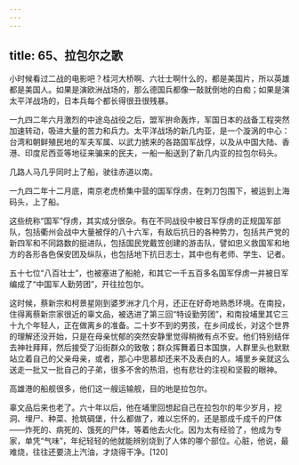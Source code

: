 ```yaml
---
---
---
```

title: 65、拉包尔之歌
---




小时候看过二战的电影吧？桂河大桥啊、六壮士啊什么的，都是美国片，所以英雄都是美国人。如果是演欧洲战场的，那么德国兵都像一敲就倒地的白痴；如果是演太平洋战场的，日本兵每个都长得很丑很残暴。

一九四二年六月激烈的中途岛战役之后，盟军拚命轰炸，军国日本的战备工程突然加速转动，吸进大量的苦力和兵力。太平洋战场的新几内亚，是一个漩涡的中心：台湾和朝鲜殖民地的军夫军属、以武力掳来的各路国军战俘，以及从中国大陆、香港、印度尼西亚等地征来骗来的民夫，一船一船送到了新几内亚的拉包尔码头。

几路人马几乎同时上了船，驶往赤道以南。

一九四二年十二月底，南京老虎桥集中营的国军俘虏，在刺刀包围下，被运到上海码头，上了船。

这些统称“国军”俘虏，其实成分很杂。有在不同战役中被日军俘虏的正规国军部队，包括衢州会战中大量被俘的八十六军，有敌后抗日的各种势力，包括共产党的新四军和不同路数的挺进队，包括国民党戴笠创建的游击队，譬如忠义救国军和地方的各形各色保安团及纵队，也包括地下抗日志士，其中也有老师、学生、记者。

五十七位“八百壮士”，也被塞进了船舱，和其它一千五百多名国军俘虏一并被日军编成了“中国军人勤劳团”，开往拉包尔。

这时候，蔡新宗和柯景星刚到婆罗洲才几个月，还正在好奇地熟悉环境。在南投，住得离蔡新宗家很近的辜文品，被选进了第三回“特设勤劳团”，和南投埔里其它三十九个年轻人，正在做离乡的准备。二十岁不到的男孩，在乡间成长，对这个世界的理解还没开始，只是在母亲忧郁的突然安静里觉得稍微有点不安。他们特别结伴去神社拜拜，然后接受了沿街群众的致敬；群众挥舞着日本国旗，人群里头也默默站立着自己的父亲母亲，或者，那心中思慕却还来不及表白的人。埔里乡亲就这么送走一批又一批自己的子弟，很多不舍的热泪，也有悲壮的注视和坚毅的眼神。

高雄港的船舰很多，他们这一艘运输舰，目的地是拉包尔。

辜文品后来也老了。六十年以后，他在埔里回想起自己在拉包尔的年少岁月，挖洞、埋尸、种菜、抢筑碉堡，什么都做了，难以忘怀的，还是那成千成千的尸体——炸死的、病死的、饿死的尸体，等着他去火化。因为太有经验了，他成为专家，单凭“气味”，年纪轻轻的他就能辨别烧到了人体的哪个部位。心脏，他说，最难烧，往往还要浇上汽油，才烧得干净。[120]